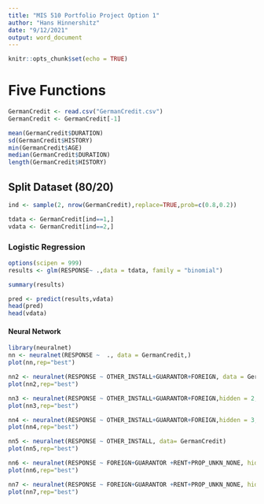 ---
title: "MIS 510 Portfolio Project Option 1"
author: "Hans Hinnershitz"
date: "9/12/2021"
output: word_document
---

```{r setup, include=FALSE}
knitr::opts_chunk$set(echo = TRUE)
```
# Five Functions
```{r}
GermanCredit <- read.csv("GermanCredit.csv")
GermanCredit <- GermanCredit[-1]

mean(GermanCredit$DURATION)
sd(GermanCredit$HISTORY)
min(GermanCredit$AGE)
median(GermanCredit$DURATION)
length(GermanCredit$HISTORY)
```
## Split Dataset (80/20)
```{r}
ind <- sample(2, nrow(GermanCredit),replace=TRUE,prob=c(0.8,0.2))

tdata <- GermanCredit[ind==1,]
vdata <- GermanCredit[ind==2,]
```
### Logistic Regression
```{r}
options(scipen = 999)
results <- glm(RESPONSE~ .,data = tdata, family = "binomial")

summary(results)

pred <- predict(results,vdata)
head(pred)
head(vdata)
```
#### Neural Network
```{r}
library(neuralnet)
nn <- neuralnet(RESPONSE ~  ., data = GermanCredit,)
plot(nn,rep="best")

nn2 <- neuralnet(RESPONSE ~ OTHER_INSTALL+GUARANTOR+FOREIGN, data = GermanCredit)
plot(nn2,rep="best")

nn3 <- neuralnet(RESPONSE ~ OTHER_INSTALL+GUARANTOR+FOREIGN,hidden = 2, data = GermanCredit)
plot(nn3,rep="best")

nn4 <- neuralnet(RESPONSE ~ OTHER_INSTALL+GUARANTOR+FOREIGN,hidden = 3, data = GermanCredit)
plot(nn4,rep="best")

nn5 <- neuralnet(RESPONSE ~ OTHER_INSTALL, data= GermanCredit)
plot(nn5,rep="best")

nn6 <- neuralnet(RESPONSE ~ FOREIGN+GUARANTOR +RENT+PROP_UNKN_NONE, hidden=2, data=GermanCredit, threshold = 0.05)
plot(nn6,rep="best")

nn7 <- neuralnet(RESPONSE ~ FOREIGN+GUARANTOR +RENT+PROP_UNKN_NONE, hidden=2, data=GermanCredit, threshold = 0.01)
plot(nn7,rep="best")
```



